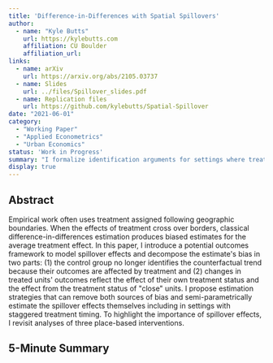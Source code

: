 ```yaml
---
title: 'Difference-in-Differences with Spatial Spillovers'
author:
  - name: "Kyle Butts"
    url: https://kylebutts.com
    affiliation: CU Boulder
    affiliation_url: 
links:
  - name: arXiv
    url: https://arxiv.org/abs/2105.03737
  - name: Slides
    url: ../files/Spillover_slides.pdf
  - name: Replication files
    url: https://github.com/kylebutts/Spatial-Spillover
date: "2021-06-01"
category: 
  - "Working Paper"
  - "Applied Econometrics"
  - "Urban Economics"
status: 'Work in Progress'
summary: "I formalize identification arguments for settings where treatment effects spillover space."
display: true
---
```


## Abstract

Empirical work often uses treatment assigned following geographic boundaries. When the effects of treatment cross over borders, classical difference-in-differences estimation produces biased estimates for the average treatment effect. In this paper, I introduce a potential outcomes framework to model spillover effects and decompose the estimate's bias in two parts: (1) the control group no longer identifies the counterfactual trend because their outcomes are affected by treatment and (2) changes in treated units' outcomes reflect the effect of their own treatment status and the effect from the treatment status of "close" units. I propose estimation strategies that can remove both sources of bias and semi-parametrically estimate the spillover effects themselves including in settings with staggered treatment timing. To highlight the importance of spillover effects, I revisit analyses of three place-based interventions.

## 5-Minute Summary



